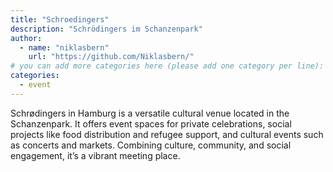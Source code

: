 ```yaml
---
title: "Schroedingers"
description: "Schrödingers im Schanzenpark"
author:
  - name: "niklasbern"
    url: "https://github.com/Niklasbern/"
# you can add more categories here (please add one category per line):
categories:
  - event
---
```


Schrødingers in Hamburg is a versatile cultural venue located in the Schanzenpark.
It offers event spaces for private celebrations, social projects like food distribution and refugee support, and cultural events such as concerts and markets.
Combining culture, community, and social engagement, it’s a vibrant meeting place.
